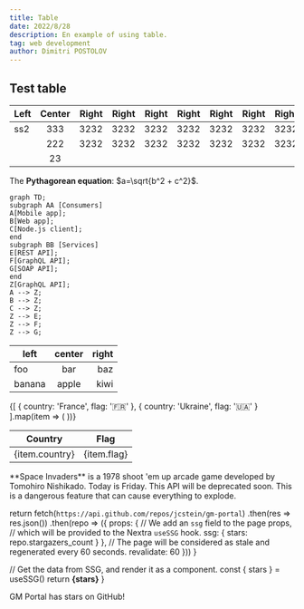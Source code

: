 ```yaml
---
title: Table
date: 2022/8/28
description: En example of using table.
tag: web development
author: Dimitri POSTOLOV
---
```


## Test table

| Left | Center | Right | Right | Right | Right | Right | Right | Right | Right |
| ---- | :----: | ----: | ----: | ----: | ----: | ----: | ----: | ----: | ----: |
| ss2  |  333   |  3232 |  3232 |  3232 |  3232 |  3232 |  3232 |  3232 |  3232 |
|      |  222   |  3232 |  3232 |  3232 |  3232 |  3232 |  3232 |  3232 |  3232 |
|      |   23   |       |       |       |       |       |       |       |       |

The **Pythagorean equation**: $a=\sqrt{b^2 + c^2}$.

```mermaid
graph TD;
subgraph AA [Consumers]
A[Mobile app];
B[Web app];
C[Node.js client];
end
subgraph BB [Services]
E[REST API];
F[GraphQL API];
G[SOAP API];
end
Z[GraphQL API];
A --> Z;
B --> Z;
C --> Z;
Z --> E;
Z --> F;
Z --> G;
```

<table>
  <thead>
    <tr>
      <th>left</th>
      <th align="center">center</th>
      <th align="right">right</th>
    </tr>
  </thead>
  <tbody>
    <tr>
      <td>foo</td>
      <td align="center">bar</td>
      <td align="right">baz</td>
    </tr>
    <tr>
      <td>banana</td>
      <td align="center">apple</td>
      <td align="right">kiwi</td>
    </tr>
  </tbody>
</table>

<table>
  <thead>
    <tr>
      <th>Country</th>
      <th>Flag</th>
    </tr>
  </thead>
  <tbody>
    {[
      { country: 'France', flag: '🇫🇷' },
      { country: 'Ukraine', flag: '🇺🇦' }
    ].map(item => (
      <tr key={item.country}>
        <td>{item.country}</td>
        <td>{item.flag}</td>
      </tr>
    ))}
  </tbody>
</table>

 
<Callout emoji="👾">
  **Space Invaders** is a 1978 shoot 'em up arcade game developed by Tomohiro
  Nishikado.
</Callout>

<Callout type="info" emoji="ℹ️">
  Today is Friday.
</Callout>

<Callout type="warning" emoji="⚠️">
  This API will be deprecated soon.
</Callout>

<Callout type="error" emoji="️🚫">
  This is a dangerous feature that can cause everything to explode.
</Callout>

 
  return fetch(`https://api.github.com/repos/jcstein/gm-portal`)
    .then(res => res.json())
    .then(repo => ({
      props: {
        // We add an `ssg` field to the page props,
        // which will be provided to the Nextra `useSSG` hook.
        ssg: {
          stars: repo.stargazers_count
        }
      },
      // The page will be considered as stale and regenerated every 60 seconds.
      revalidate: 60
    }))
}
 
  // Get the data from SSG, and render it as a component.
  const { stars } = useSSG()
  return <strong>{stars}</strong>
}
 
GM Portal has <Stars /> stars on GitHub!
